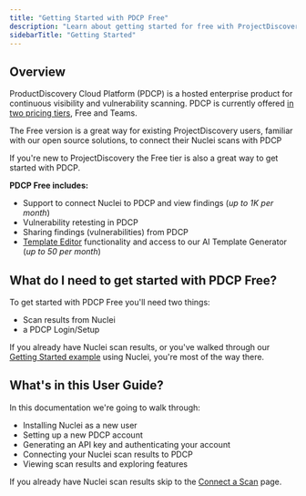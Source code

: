 ```yaml
---
title: "Getting Started with PDCP Free"
description: "Learn about getting started for free with ProjectDiscovery Cloud Platform"
sidebarTitle: "Getting Started"
---
```


## Overview

ProductDiscovery Cloud Platform (PDCP) is a hosted enterprise product for continuous visibility and vulnerability scanning. PDCP is currently offered [in two pricing tiers](https://projectdiscovery.io/pricing), Free and Teams. 

The Free version is a great way for existing ProjectDiscovery users, familiar with our open source solutions, to connect their Nuclei scans with PDCP 

If you're new to ProjectDiscovery the Free tier is also a great way to get started with ​PDCP. 

**PDCP Free includes:**
 - Support to connect Nuclei to PDCP and view findings (_up to 1K per month_) 
 - Vulnerability retesting in PDCP
 - Sharing findings (vulnerabilities) from PDCP
 - [Template Editor](/editor/introduction) functionality and access to our AI Template Generator (_up to 50 per month_) 

## What do I need to get started with PDCP Free?

To get started with PDCP Free you'll need two things:

- Scan results from Nuclei
- a PDCP Login/Setup

If you already have Nuclei scan results, or you've walked through our [Getting Started example](/getstarted-overview) using Nuclei, you're most of the way there. 

## What's in this User Guide?

In this documentation we're going to walk through:

 - Installing Nuclei as a new user
 - Setting up a new PDCP account
 - Generating an API key and authenticating your account
 - Connecting your Nuclei scan results to PDCP
 - Viewing scan results and exploring features

<Note> If you already have Nuclei scan results skip to the [Connect a Scan](/free/scan) page. </Note>

